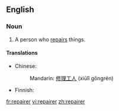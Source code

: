==English==

===Noun===
{{en-noun}}

# A person who [[repair|repairs]] things.

====Translations====
{{trans-top|person who repairs}}
* Chinese:
*: Mandarin: [[修理]][[工人]] (xiūlǐ gōngrén)
{{trans-mid}}
* Finnish: {{t+|fi|korjaaja}}
{{trans-bottom}}

[[fr:repairer]]
[[vi:repairer]]
[[zh:repairer]]